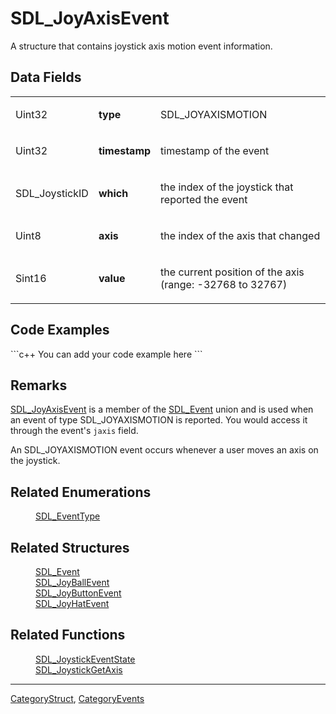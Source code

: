 <!-- pragma section-numbers off -->
<!-- pragma camelcase off -->

= SDL_JoyAxisEvent =
A structure that contains joystick axis motion event information.


== Data Fields ==
{|
|Uint32
|'''type'''
|SDL_JOYAXISMOTION
|-
|Uint32
|'''timestamp'''
|timestamp of the event
|-
|SDL_JoystickID
|'''which'''
|the index of the joystick that reported the event
|-
|Uint8
|'''axis'''
|the index of the axis that changed
|-
|Sint16
|'''value'''
|the current position of the axis (range: -32768 to 32767)
|}

== Code Examples ==
```c++
You can add your code example here
```

== Remarks ==
[[SDL_JoyAxisEvent]] is a member of the [[SDL_Event]] union and is used when an event of type SDL_JOYAXISMOTION is reported.  You would access it through the event's <code>jaxis</code> field.

An SDL_JOYAXISMOTION event occurs whenever a user moves an axis on the joystick.

== Related Enumerations ==
:[[SDL_EventType]]

== Related Structures ==
:[[SDL_Event]]
:[[SDL_JoyBallEvent]]
:[[SDL_JoyButtonEvent]]
:[[SDL_JoyHatEvent]]

== Related Functions ==
:[[SDL_JoystickEventState]]
:[[SDL_JoystickGetAxis]]

----
[[CategoryStruct]], [[CategoryEvents]]
